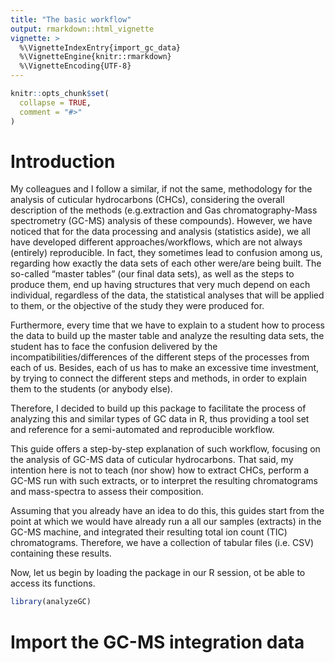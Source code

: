 ```yaml
---
title: "The basic workflow"
output: rmarkdown::html_vignette
vignette: >
  %\VignetteIndexEntry{import_gc_data}
  %\VignetteEngine{knitr::rmarkdown}
  %\VignetteEncoding{UTF-8}
---
```


```r
knitr::opts_chunk$set(
  collapse = TRUE,
  comment = "#>"
)
```

# Introduction

My colleagues and I follow a similar, if not the same, methodology for the 
analysis of cuticular hydrocarbons (CHCs), considering the overall description 
of the methods (e.g.extraction and Gas chromatography-Mass spectrometry (GC-MS)
analysis of these compounds). However, we have noticed that for the data 
processing and analysis (statistics aside), we all have developed different
approaches/workflows, which are not always (entirely) reproducible. In fact, 
they sometimes lead to confusion among us, regarding how exactly the data sets 
of each other were/are being built. The so-called "master tables" (our final 
data sets), as well as the steps to produce them, end up having structures that
very much depend on each individual, regardless of the data, the statistical
analyses that will be applied to them, or the objective of the study they were
produced for.

Furthermore, every time that we have to explain to a student how to process the
data to build up the master table and analyze the resulting data sets, the
student has to face the confusion delivered by the incompatibilities/differences
of the different steps of the processes from each of us. Besides, each of us has
to make an excessive time investment, by trying to connect the different steps
and methods, in order to explain them to the students (or anybody else).

Therefore, I decided to build up this package to facilitate the process of
analyzing this and similar types of GC data in R, thus providing a tool set and
reference for a semi-automated and reproducible workflow.

This guide offers a step-by-step explanation of such workflow, focusing on the
analysis of GC-MS data of cuticular hydrocarbons. That said, my intention here 
is not to teach (nor show) how to extract CHCs, perform a GC-MS run with such
extracts, or to interpret the resulting chromatograms and mass-spectra to
assess their composition.

Assuming that you already have an idea to do this, this guides start from the 
point at which we would have already run a all our samples (extracts) in the
GC-MS machine, and integrated their resulting total ion count (TIC) 
chromatograms. Therefore, we have a collection of tabular files (i.e. CSV)
containing these results.

Now, let us begin by loading the package in our R session, ot be able to access
its functions.

```r
library(analyzeGC)
```

# Import the GC-MS integration data


